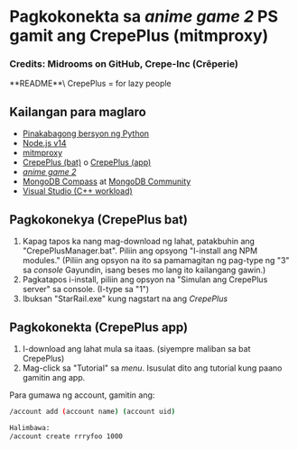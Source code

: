 
# Pagkokonekta sa *anime game 2* PS gamit ang CrepePlus (mitmproxy)
### Credits: Midrooms on GitHub, Crepe-Inc (Crêperie)
<Callout type="info" emoji="🤡">
  **README**\
  CrepePlus = for lazy people
</Callout>

## Kailangan para maglaro
* [Pinakabagong bersyon ng Python](https://www.python.org/downloads/)
* [Node.js v14](https://nodejs.org/dist/v18.12.1/node-v18.12.1.pkg)
* [mitmproxy](https://snapshots.mitmproxy.org/9.0.1/mitmproxy-9.0.1-windows-x64-installer.exe)
* [CrepePlus (bat)](https://github.com/Midrooms/CrepePlus/releases) o [CrepePlus (app)](https://github.com/Midrooms/CrepePlus/releases/download/v1.4/CrepePlus-1.2.2.Setup.exe)
* [*anime game 2*](https://anonfiles.com/JdYejex2y7/StarRail_cbt_rar)
* [MongoDB Compass](https://www.mongodb.com/try/download/compass) at [MongoDB Community](https://www.mongodb.com/try/download/community)
* [Visual Studio (C++ workload)](https://visualstudio.microsoft.com/thank-you-downloading-visual-studio/?sku=Community&channel=Release&version=VS2022&source=VSLandingPage&cid=2030&passive=false)
## Pagkokonekya (CrepePlus bat)

1. Kapag tapos ka nang mag-download ng lahat, patakbuhin ang "CrepePlusManager.bat". Piliin ang opsyong "I-install ang NPM modules." (Piliin ang opsyon na ito sa pamamagitan ng pag-type ng "3" sa *console* Gayundin, isang beses mo lang ito kailangang gawin.)
2. Pagkatapos i-install, piliin ang opsyon na "Simulan ang CrepePlus server" sa console. (I-type sa "1")
3. Ibuksan "StarRail.exe" kung nagstart na ang *CrepePlus*

## Pagkokonekta (CrepePlus app)
1. I-download ang lahat mula sa itaas. (siyempre maliban sa bat CrepePlus)
2. Mag-click sa "Tutorial" sa *menu*. Isusulat dito ang tutorial kung paano gamitin ang app.


Para gumawa ng account, gamitin ang:
```sh
/account add (account name) (account uid)

Halimbawa: 
/account create rrryfoo 1000
```

